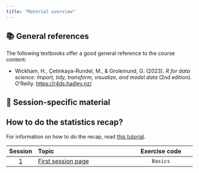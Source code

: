 ```yaml
---
title: "Material overview"
---
```


## 📚 General references

The following textbooks offer a good general reference to the course
content:

- Wickham, H., Çetinkaya-Rundel, M., & Grolemund, G. (2023). *R for data science: Import, tidy, transform, visualize, and model data* (2nd edition). O'Reilly. [https://r4ds.hadley.nz/](https://r4ds.hadley.nz/)

## 🔖 Session-specific material

::: {.callout-note collapse="true"}
## How to do the statistics recap?
For information on how to do the recap, read 
[this tutorial](/content/statrecap.qmd).
:::


|   Session    | Topic                                                         |       Exercise code                      |
|:------------:|:--------------------------------------------------------------|:----------------------------------------:|
|   [1](#s1)   | [First session page](/content/material/session00.qmd)         |          `Basics`                        |

